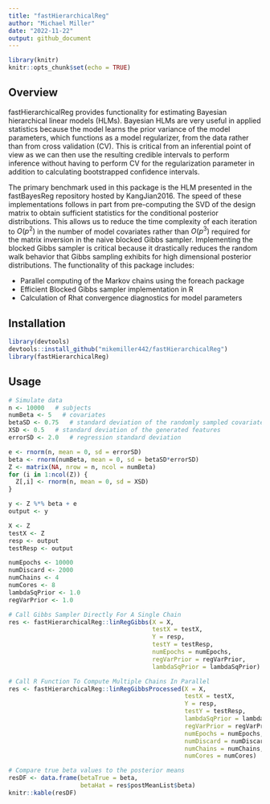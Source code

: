 ---
title: "fastHierarchicalReg"
author: "Michael Miller"
date: "2022-11-22"
output: github_document
---

```{r setup, include=FALSE}
library(knitr)
knitr::opts_chunk$set(echo = TRUE)
```

## Overview

fastHierarchicalReg provides functionality for estimating Bayesian hierarchical linear models (HLMs). Bayesian HLMs are very useful in applied statistics because the model learns the prior variance of the model parameters, which functions as a model regularizer, from the data rather than from cross validation (CV). This is critical from an inferential point of view as we can then use the resulting credible intervals to perform inference without having to perform CV for the regularization parameter in addition to calculating bootstrapped confidence intervals.

The primary benchmark used in this package is the HLM presented in the fastBayesReg repository hosted by KangJian2016. The speed of these implementations follows in part from pre-computing the SVD of the design matrix to obtain sufficient statistics for the conditional posterior distributions. This allows us to reduce the time complexity of each iteration to $O(p^2)$ in the number of model covariates rather than $O(p^3)$ required for the matrix inversion in the naive blocked Gibbs sampler. Implementing the blocked Gibbs sampler is critical because it drastically reduces the random walk behavior that Gibbs sampling exhibits for high dimensional posterior distributions. The functionality of this package includes:

* Parallel computing of the Markov chains using the foreach package
* Efficient Blocked Gibbs sampler implementation in R
* Calculation of Rhat convergence diagnostics for model parameters


## Installation

```{r, eval = FALSE}
library(devtools)
devtools::install_github("mikemiller442/fastHierarchicalReg")
library(fastHierarchicalReg)
```

## Usage

```{r, message = FALSE}
# Simulate data
n <- 10000   # subjects
numBeta <- 5   # covariates
betaSD <- 0.75   # standard deviation of the randomly sampled covariates
XSD <- 0.5   # standard deviation of the generated features
errorSD <- 2.0   # regression standard deviation

e <- rnorm(n, mean = 0, sd = errorSD)
beta <- rnorm(numBeta, mean = 0, sd = betaSD*errorSD)
Z <- matrix(NA, nrow = n, ncol = numBeta)
for (i in 1:ncol(Z)) {
  Z[,i] <- rnorm(n, mean = 0, sd = XSD)
}

y <- Z %*% beta + e
output <- y

X <- Z
testX <- Z
resp <- output
testResp <- output

numEpochs <- 10000
numDiscard <- 2000
numChains <- 4
numCores <- 8
lambdaSqPrior <- 1.0
regVarPrior <- 1.0

# Call Gibbs Sampler Directly For A Single Chain
res <- fastHierarchicalReg::linRegGibbs(X = X,
                                        testX = testX,
                                        Y = resp,
                                        testY = testResp,
                                        numEpochs = numEpochs,
                                        regVarPrior = regVarPrior,
                                        lambdaSqPrior = lambdaSqPrior)

# Call R Function To Compute Multiple Chains In Parallel
res <- fastHierarchicalReg::linRegGibbsProcessed(X = X,
                                                 testX = testX,
                                                 Y = resp,
                                                 testY = testResp,
                                                 lambdaSqPrior = lambdaSqPrior,
                                                 regVarPrior = regVarPrior,
                                                 numEpochs = numEpochs,
                                                 numDiscard = numDiscard,
                                                 numChains = numChains,
                                                 numCores = numCores)

# Compare true beta values to the posterior means
resDF <- data.frame(betaTrue = beta,
                    betaHat = res$postMeanList$beta)
knitr::kable(resDF)
```





